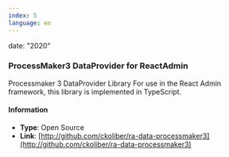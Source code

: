 ```yaml
---
index: 5
language: en
---
```


date: "2020"

### ProcessMaker3 DataProvider for ReactAdmin

Processmaker 3 DataProvider Library For use in the React Admin framework, this library is implemented in TypeScript.

#### Information

-   **Type**: Open Source
-   **Link**: [http://github.com/ckoliber/ra-data-processmaker3](http://github.com/ckoliber/ra-data-processmaker3)
